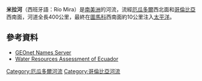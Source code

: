 '''米拉河'''（西班牙語：Río Mira）是[[南美洲|南美洲]]的河流，流經[[厄瓜多爾|厄瓜多爾]]西北面和[[哥倫比亞|哥倫比亞]]西南面，河道全長400公里，最終在[[圖馬科|圖馬科]]西南面約10公里注入[[太平洋|太平洋]]。
 
==參考資料==
* [http://earth-info.nga.mil/gns/html/index.html  GEOnet Names Server] {{WebCite|url=https://www.webcitation.org/61AMON3Nn?url=http://earth-info.nga.mil/gns/html/index.html |date=20110824015245 |dateformat=iso }}
* [http://www.sam.usace.army.mil/en/wra/Ecuador/Ecuador%20WRA%20English.pdf Water Resources Assessment of Ecuador] {{Wayback|url=http://www.sam.usace.army.mil/en/wra/Ecuador/Ecuador%20WRA%20English.pdf |date=20110716153138 }} 

{{Ecuador-geo-stub}}
{{Colombia-geo-stub}}
[[Category:厄瓜多爾河流|Category:厄瓜多爾河流]]
[[Category:哥倫比亞河流|Category:哥倫比亞河流]]